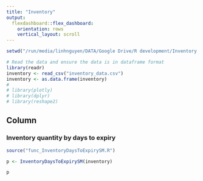 ```yaml
---
title: "Inventory"
output: 
  flexdashboard::flex_dashboard:
    orientation: rows
    vertical_layout: scroll
---
```


```r
setwd("/run/media/linhnguyen/DATA/Google Drive/R development/Inventory charts")

# Read the data and ensure the data is in dataframe format
library(readr)
inventory <- read_csv("inventory_data.csv")
inventory <- as.data.frame(inventory)
# 
# library(plotly)
# library(dplyr)
# library(reshape2)

```

Column {data-height=2500}
-----------------------------------------------------------------------

### Inventory quantity by days to expiry

```r
source("func_InventoryDaysToExpirySM.R")

p <- InventoryDaysToExpirySM(inventory)

p
```

